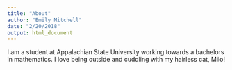 ```yaml
---
title: "About"
author: "Emily Mitchell"
date: "2/20/2018"
output: html_document
---
```


I am a student at Appalachian State University working towards a bachelors in mathematics. I love being outside and cuddling with my hairless cat, Milo!